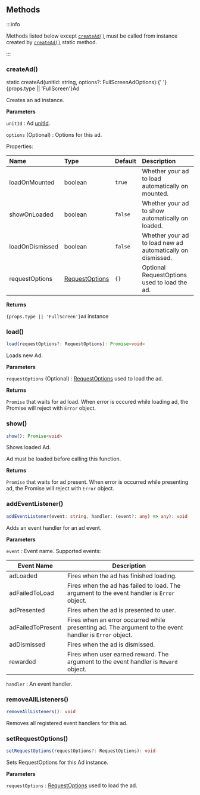 
## Methods

:::info

Methods listed below except [`createAd()`](#createad) must be called from instance created by [`createAd()`](#createad) static method.

:::

### createAd()

<CodeBlock className="language-ts">
  static createAd(unitId: string, options?: FullScreenAdOptions):{' '}
  {props.type || 'FullScreen'}Ad
</CodeBlock>

Creates an ad instance.

**Parameters**

`unitId` : Ad [unitId](https://support.google.com/admob/answer/7356431).

`options` (Optional) : Options for this ad.

Properties:

| Name            | Type                                      | Default | Description                                                |
| :-------------- | :---------------------------------------- | :------ | :--------------------------------------------------------- |
| loadOnMounted   | boolean                                   | `true`  | Whether your ad to load automatically on mounted.          |
| showOnLoaded    | boolean                                   | `false` | Whether your ad to show automatically on loaded.           |
| loadOnDismissed | boolean                                   | `false` | Whether your ad to load new ad automatically on dismissed. |
| requestOptions  | [RequestOptions](../types/RequestOptions) | `{}`    | Optional RequestOptions used to load the ad.               |

**Returns**

<code>{props.type || 'FullScreen'}Ad</code> instance

### load()

```ts
load(requestOptions?: RequestOptions): Promise<void>
```

Loads new Ad.

**Parameters**

`requestOptions` (Optional) : [RequestOptions](../types/RequestOptions) used to load the ad.

**Returns**

`Promise` that waits for ad load. When error is occured while loading ad, the Promise will reject with `Error` object.

### show()

```ts
show(): Promise<void>
```

Shows loaded Ad.

Ad must be loaded before calling this function.

**Returns**

`Promise` that waits for ad present. When error is occurred while presenting ad, the Promise will reject with `Error` object.

### addEventListener()

```ts
addEventListener(event: string, handler: (event?: any) => any): void
```

Adds an event handler for an ad event.

**Parameters**

`event` : Event name. Supported events:

| Event Name        | Description                                                                                            |
| ----------------- | ------------------------------------------------------------------------------------------------------ |
| adLoaded          | Fires when the ad has finished loading.                                                                |
| adFailedToLoad    | Fires when the ad has failed to load. The argument to the event handler is `Error` object.             |
| adPresented       | Fires when the ad is presented to user.                                                                |
| adFailedToPresent | Fires when an error occurred while presenting ad. The argument to the event handler is `Error` object. |
| adDismissed       | Fires when the ad is dismissed.                                                                        |
| rewarded          | Fires when user earned reward. The argument to the event handler is `Reward` object.                   |

`handler` : An event handler.

### removeAllListeners()

```ts
removeAllListeners(): void
```

Removes all registered event handlers for this ad.

### setRequestOptions()

```ts
setRequestOptions(requestOptions?: RequestOptions): void
```

Sets RequestOptions for this Ad instance.

**Parameters**

`requestOptions` : [RequestOptions](../types/RequestOptions) used to load the ad.
